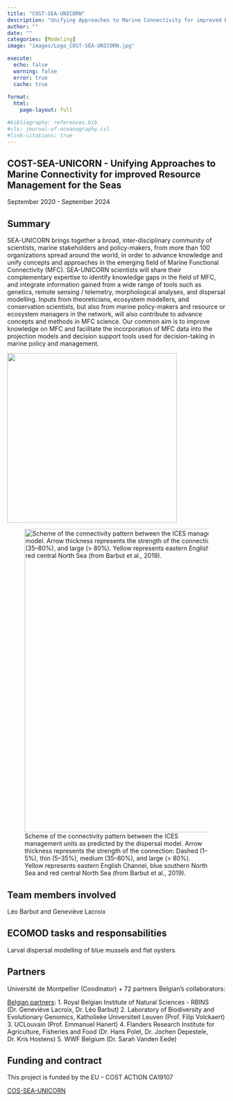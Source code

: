 ```yaml
---
title: "COST-SEA-UNICORN"
description: "Unifying Approaches to Marine Connectivity for improved Resource Management for the Seas"
author: ""
date: ""
categories: [Modeling]
image: "images/Logo_COST-SEA-UNICORN.jpg"

execute:
  echo: false
  warning: false
  error: true
  cache: true
  
format: 
  html:
    page-layout: full

#bibliography: references.bib
#cls: journal-of-oceanography.csl
#link-citations: true
---
```


## COST-SEA-UNICORN - Unifying Approaches to Marine Connectivity for improved Resource Management for the Seas

September 2020 - September 2024

## Summary

SEA-UNICORN brings together a broad, inter-disciplinary community of scientists, marine stakeholders and policy-makers, from more than 100 organizations spread around the world, in order to advance knowledge and unify concepts and approaches in the emerging field of Marine Functional Connectivity (MFC). SEA-UNICORN scientists will share their complementary expertise to identify knowledge gaps in the field of MFC, and integrate information gained from a wide range of tools such as genetics, remote sensing / telemetry, morphological analyses, and dispersal modelling. Inputs from theoreticians, ecosystem modellers, and conservation scientists, but also from marine policy-makers and resource or ecosystem managers in the network, will also contribute to advance concepts and methods in MFC science. Our common aim is to improve knowledge on MFC and facilitate the incorporation of MFC data into the projection models and decision support tools used for decision-taking in marine policy and management.

![](images/Logo_COST-SEA-UNICORN.png){fig-align="center" width="391"}

![Scheme of the connectivity pattern between the ICES management units as predicted by the dispersal model. Arrow thickness represents the strength of the connection: Dashed (1–5%), thin (5–35%), medium (35–80%), and large (\> 80%). Yellow represents eastern English Channel, blue southern North Sea and red central North Sea (from Barbut et al., 2019).](images/Sea-Unicorn_1.png){fig-align="center" width="700"}

## Team members involved

Léo Barbut and Geneviève Lacroix

## ECOMOD tasks and responsabilities

Larval dispersal modelling of blue mussels and flat oysters.

## Partners

Université de Montpellier (Coodinator) + 72 partners Belgian's collaborators:

[Belgian partners]{.underline}: 1. Royal Belgian Institute of Natural Sciences - RBINS (Dr. Geneviève Lacroix, Dr. Léo Barbut) 2. Laboratory of Biodiversity and Evolutionary Genomics, Katholieke Universiteit Leuven (Prof. Filip Volckaert) 3. UCLouvain (Prof. Emmanuel Hanert) 4. Flanders Research Institute for Agriculture, Fisheries and Food (Dr. Hans Polet, Dr. Jochen Depestele, Dr. Kris Hostens) 5. WWF Belgium (Dr. Sarah Vanden Eede)

## Funding and contract

This project is funded by the EU – COST ACTION CA19107

[COS-SEA-UNICORN](https://www.sea-unicorn.com/)
